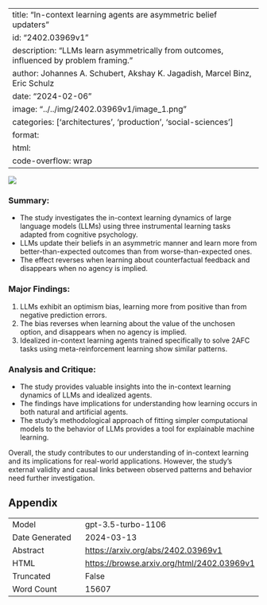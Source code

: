 
---
title: "In-context learning agents are asymmetric belief updaters"
id: "2402.03969v1"
description: "LLMs learn asymmetrically from outcomes, influenced by problem framing."
author: Johannes A. Schubert, Akshay K. Jagadish, Marcel Binz, Eric Schulz
date: "2024-02-06"
image: "../../img/2402.03969v1/image_1.png"
categories: ['architectures', 'production', 'social-sciences']
format:
  html:
    code-overflow: wrap
---

![](../../img/2402.03969v1/image_1.png)

### **Summary:**
- The study investigates the in-context learning dynamics of large language models (LLMs) using three instrumental learning tasks adapted from cognitive psychology.
- LLMs update their beliefs in an asymmetric manner and learn more from better-than-expected outcomes than from worse-than-expected ones.
- The effect reverses when learning about counterfactual feedback and disappears when no agency is implied.

### Major Findings:
1. LLMs exhibit an optimism bias, learning more from positive than from negative prediction errors.
2. The bias reverses when learning about the value of the unchosen option, and disappears when no agency is implied.
3. Idealized in-context learning agents trained specifically to solve 2AFC tasks using meta-reinforcement learning show similar patterns.

### Analysis and Critique:
- The study provides valuable insights into the in-context learning dynamics of LLMs and idealized agents.
- The findings have implications for understanding how learning occurs in both natural and artificial agents.
- The study's methodological approach of fitting simpler computational models to the behavior of LLMs provides a tool for explainable machine learning.

Overall, the study contributes to our understanding of in-context learning and its implications for real-world applications. However, the study's external validity and causal links between observed patterns and behavior need further investigation.

## Appendix

|          |          |
|----------|----------|
| Model     | gpt-3.5-turbo-1106       |
| Date Generated     | 2024-03-13       |
| Abstract | [https://arxiv.org/abs/2402.03969v1](https://arxiv.org/abs/2402.03969v1)        |
| HTML     | [https://browse.arxiv.org/html/2402.03969v1](https://browse.arxiv.org/html/2402.03969v1)       |
| Truncated       | False       |
| Word Count       | 15607       |